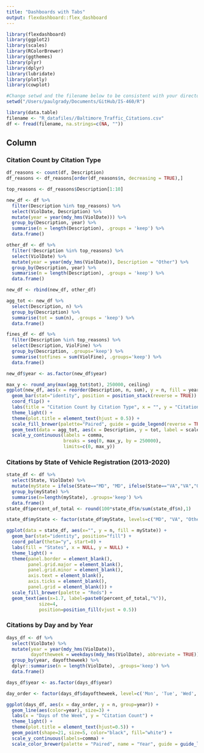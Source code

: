 ```yaml
---
title: "Dashboards with Tabs"
output: flexdashboard::flex_dashboard
---
```


```r
library(flexdashboard)
library(ggplot2)
library(scales)
library(RColorBrewer)
library(ggthemes)
library(plyr)
library(dplyr)
library(lubridate)
library(plotly)
library(cowplot)

#Change setwd and the filename below to be consistent with your directory preferences
setwd("/Users/paulgrady/Documents/GitHub/IS-460/R")

library(data.table)
filename <- "R_datafiles//Baltimore_Traffic_Citations.csv"
df <- fread(filename, na.strings=c(NA, ""))
```

Column {.tabset}
-------------------------------------

### Citation Count by Citation Type

```r
df_reasons <- count(df, Description)
df_reasons <- df_reasons[order(df_reasons$n, decreasing = TRUE),]

top_reasons <- df_reasons$Description[1:10]

new_df <- df %>%
  filter(Description %in% top_reasons) %>%
  select(ViolDate, Description) %>%
  mutate(year = year(mdy_hms(ViolDate))) %>%
  group_by(Description, year) %>%
  summarise(n = length(Description), .groups = 'keep') %>%
  data.frame()

other_df <- df %>%
  filter(!Description %in% top_reasons) %>%
  select(ViolDate) %>%
  mutate(year = year(mdy_hms(ViolDate)), Description = "Other") %>%
  group_by(Description, year) %>%
  summarise(n = length(Description), .groups = 'keep') %>%
  data.frame()

new_df <- rbind(new_df, other_df)

agg_tot <- new_df %>%
  select(Description, n) %>%
  group_by(Description) %>%
  summarise(tot = sum(n), .groups = 'keep') %>%
  data.frame()

fines_df <- df %>%
  filter(Description %in% top_reasons) %>%
  select(Description, ViolFine) %>%
  group_by(Description, .groups='keep') %>%
  summarise(totfines = sum(ViolFine), .groups='keep') %>%
  data.frame()

new_df$year <- as.factor(new_df$year)

max_y <- round_any(max(agg_tot$tot), 250000, ceiling)
ggplot(new_df, aes(x = reorder(Description, n, sum), y = n, fill = year)) +
  geom_bar(stat="identity", position = position_stack(reverse = TRUE)) +
  coord_flip() +
  labs(title = "Citation Count by Citation Type", x = "", y = "Citation Count", fill = "Year") +
  theme_light() +
  theme(plot.title = element_text(hjust = 0.5)) +
  scale_fill_brewer(palette="Paired", guide = guide_legend(reverse = TRUE)) +
  geom_text(data = agg_tot, aes(x = Description, y = tot, label = scales::comma(tot), fill = NULL), hjust = -0.1, size=4) +
  scale_y_continuous(labels = comma, 
                     breaks = seq(0, max_y, by = 250000),
                     limits=c(0, max_y))

```


### Citations by State of Vehicle Registration (2013-2020)

```r
state_df <- df %>%
  select(State, ViolDate) %>%
  mutate(myState = ifelse(State=="MD", "MD", ifelse(State=="VA","VA","Other"))) %>%
  group_by(myState) %>%
  summarise(n=length(myState), .groups='keep') %>%
  data.frame()
state_df$percent_of_total <- round(100*state_df$n/sum(state_df$n),1)

state_df$myState <- factor(state_df$myState, levels=c("MD", "VA", "Other"))

ggplot(data = state_df, aes(x="", y = n, fill = myState)) +
  geom_bar(stat="identity", position="fill") +
  coord_polar(theta="y", start=0) +
  labs(fill = "States", x = NULL, y = NULL) +
  theme_light() +
  theme(panel.border = element_blank(), 
        panel.grid.major = element_blank(),
        panel.grid.minor = element_blank(),
        axis.text = element_blank(),
        axis.ticks = element_blank(),
        panel.grid = element_blank()) +
  scale_fill_brewer(palette = "Reds") +
  geom_text(aes(x=1.7, label=paste0(percent_of_total,"%")),
            size=4,
            position=position_fill(vjust = 0.5))  
```

### Citations by Day and by Year

```r
days_df <- df %>%
  select(ViolDate) %>%
  mutate(year = year(mdy_hms(ViolDate)),
         dayoftheweek = weekdays(mdy_hms(ViolDate), abbreviate = TRUE)) %>%
  group_by(year, dayoftheweek) %>%
  dplyr::summarise(n = length(ViolDate), .groups='keep') %>%
  data.frame()

days_df$year <- as.factor(days_df$year)

day_order <- factor(days_df$dayoftheweek, level=c('Mon', 'Tue', 'Wed', 'Thu', 'Fri', 'Sat', 'Sun'))

ggplot(days_df, aes(x = day_order, y = n, group=year)) +
  geom_line(aes(color=year), size=3) +
  labs(x = "Days of the Week", y = "Citation Count") +
  theme_light() +
  theme(plot.title = element_text(hjust=0.5)) +
  geom_point(shape=21, size=5, color="black", fill="white") +
  scale_y_continuous(labels=comma) +
  scale_color_brewer(palette = "Paired", name = "Year", guide = guide_legend(reverse=TRUE))
```